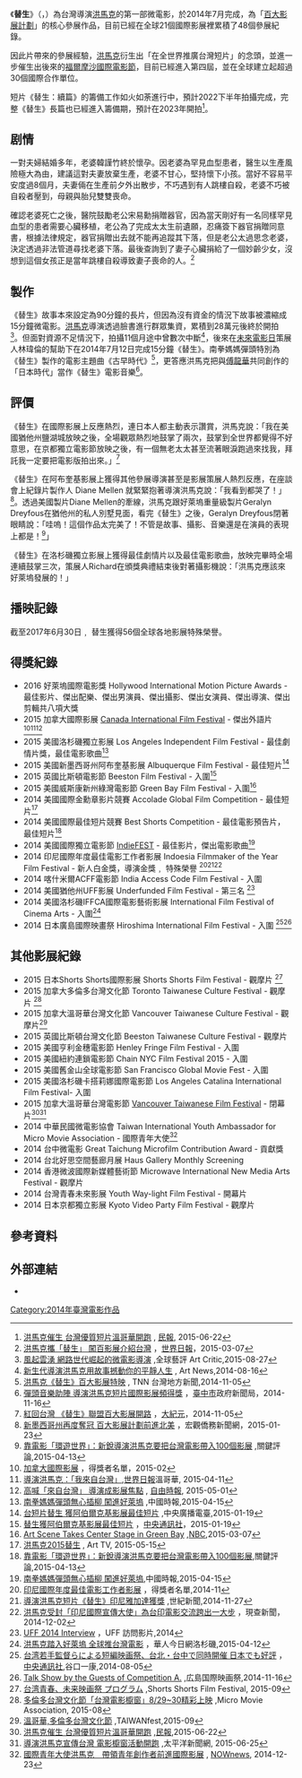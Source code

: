{{noteTA
|G1=Film
|G2=Taiwan
}}
{{Infobox Film
| name = 替生
| original_name  = Replace
| image =
| hk_name = 替生
| director = [[洪馬克|洪馬克]]
| producer = 洪馬克
| Story = 潘裕如
| writer = 洪馬克
| starring = 孔令元<br/>宋易勳<br/>韓謹竹
| music = 莊鈞智（配樂）、[[南拳媽媽|南拳媽媽]][[彈頭|彈頭]]（主題曲）
| studio         = [[洪馬克工作室|洪馬克工作室]]<br/>[[KosangStudio|KosangStudio]]
| distributor    = 洪馬克工作室<br/>KosangStudio
| released = {{flagicon|JPN}} 2014年7月21日<br />{{flagicon|TWN}} 2014年8月1日<br />{{flagicon|USA}} 2014年9月6日
| runtime        = 15分鐘
| language       = 中文
| imdb_id        = 6718237
| budget         = $30,000
| followed_by    = 替生續篇（籌備中）
|獎項 =
{{Awards|美國洛杉磯獨立影展|2015|最佳劇情片}}
{{Awards|美國洛杉磯獨立影展|2015|最佳電影歌曲}}
{{Awards|加拿大國際影展|2015|傑出外語片}}
{{Awards|美國阿布奎基影展|2015|最佳短片}}
}}
《'''替生'''》（{{lang-en|Replace}}，{{lang-ja|リプレース}}）為台灣導演[[洪馬克|洪馬克]]的第一部微電影，於2014年7月完成，為「[[百大影展計劃|百大影展計劃]]」的核心參展作品，目前已經在全球21個國際影展裡累積了48個參展紀錄。

因此片帶來的參展經驗，[[洪馬克|洪馬克]]衍生出「在全世界推廣台灣短片」的念頭，並進一步催生出後來的[[福爾摩沙國際電影節|福爾摩沙國際電影節]]，目前已經進入第四屆，並在全球建立起超過30個國際合作單位。

短片《替生：續篇》的籌備工作如火如荼進行中，預計2022下半年拍攝完成，完整《替生》長篇也已經進入籌備期，預計在2023年開拍<ref name="PeopleNews">[http://www.peoplenews.tw/news/3f1d7484-b54a-41ef-8f3d-4dd7ac129b5c 洪馬克催生 台灣優質短片溫哥華開跑] {{Wayback|url=http://www.peoplenews.tw/news/3f1d7484-b54a-41ef-8f3d-4dd7ac129b5c |date=20191129144806 }}, [[民報|民報]], 2015-06-22</ref>。

==剧情==
一對夫婦結婚多年，老婆韓謹竹終於懷孕。因老婆為罕見血型患者，醫生以生產風險極大為由，建議這對夫妻放棄生產，老婆不甘心，堅持懷下小孩。當好不容易平安度過8個月，夫妻倆在生產前夕外出散步，不巧遇到有人跳樓自殺，老婆不巧被自殺者壓到，母親與胎兒雙雙喪命。

確認老婆死亡之後，醫院鼓勵老公宋易勳捐贈器官，因為當天剛好有一名同樣罕見血型的患者需要心臟移植，老公為了完成太太生前遺願，忍痛簽下器官捐贈同意書，根據法律規定，器官捐贈出去就不能再追蹤其下落，但是老公太過思念老婆，決定透過非法管道尋找老婆下落。最後查詢到了妻子心臟捐給了一個妙齡少女，沒想到這個女孩正是當年跳樓自殺導致妻子喪命的人。<ref name="WorldJournal">[http://www.worldjournal.com/2623202/article-%E6%B4%AA%E9%A6%AC%E5%85%8B%E6%94%9C%E3%80%8C%E6%9B%BF%E7%94%9F%E3%80%8D-%E9%97%96%E7%99%BE%E5%BD%B1%E5%B1%95%E4%BB%8B%E7%B4%B9%E5%8F%B0%E7%81%A3/?ref=%E6%B4%9B%E6%9D%89%E7%A3%AF 洪馬克攜「替生」 闖百影展介紹台灣] {{webarchive|url=https://web.archive.org/web/20150507182250/http://www.worldjournal.com/2623202/article-%E6%B4%AA%E9%A6%AC%E5%85%8B%E6%94%9C%E3%80%8C%E6%9B%BF%E7%94%9F%E3%80%8D-%E9%97%96%E7%99%BE%E5%BD%B1%E5%B1%95%E4%BB%8B%E7%B4%B9%E5%8F%B0%E7%81%A3/?ref=%E6%B4%9B%E6%9D%89%E7%A3%AF |date=2015-05-07 }}，[[世界日報|世界日報]]，2015-03-07</ref>


==製作==
《替生》故事本來設定為90分鐘的長片，但因為沒有資金的情況下故事被濃縮成15分鐘微電影。[[洪馬克|洪馬克]]導演透過臉書進行群眾集資，累積到28萬元後終於開拍 <ref name="ArtMagzine">[http://artmagazine.com.tw/ArtCritic/article954.html 風起雲湧 網路世代崛起的微電影導演 ] {{Wayback|url=http://artmagazine.com.tw/ArtCritic/article954.html |date=20150624140450 }},全球藝評 Art Critic,2015-08-27</ref>。但面對資源不足情況下，拍攝11個月途中曾數次中斷<ref name="ArtNews">[http://atsimple.blogspot.tw/2014/08/art-news-replace.html 新生代導演洪馬克用故事撼動你的平靜人生] {{Wayback|url=http://atsimple.blogspot.tw/2014/08/art-news-replace.html |date=20160304135704 }}, Art News,2014-08-16</ref>，後來在[[未來電影日|未來電影日]]策展人林瑋倫的幫助下在2014年7月12日完成15分鐘《替生》。南拳媽媽彈頭特別為《替生》製作的電影主題曲《古早時代》<ref name="TNN台">[http://tc.news.tnn.tw/news.html?c=7&id=87756 洪馬克《替生》百大影展特映] {{Wayback|url=http://tc.news.tnn.tw/news.html?c=7&id=87756 |date=20190816143342 }}, TNN 台灣地方新聞,2014-11-05</ref>，更答應洪馬克把與[[傅龍華|傅龍華]]共同創作的「日本時代」當作《替生》電影音樂<ref name="Taichung">[http://www.taichung.gov.tw/ct.asp?xItem=1301998&ctNode=712&mp=100010 彈頭音樂助陣 導演洪馬克短片國際影展頻得獎] {{Wayback|url=http://www.taichung.gov.tw/ct.asp?xItem=1301998&ctNode=712&mp=100010 |date=20150924113300 }}，[[臺中市|臺中市]]政府新聞局，2014-11-16</ref>。

==評價==
《替生》在國際影展上反應熱烈，連日本人都主動表示讚賞，洪馬克說：「我在美國猶他州鹽湖城放映之後，全場觀眾熱烈地鼓掌了兩次，鼓掌到全世界都覺得不好意思，在京都獨立電影節放映之後，有一個無老太太甚至流著眼淚跑過來找我，拜託我一定要把電影版拍出來。」<ref name="Epoch">[http://www.epochtimes.com/b5/14/11/5/n4289130.htm 紅回台灣 《替生》聯盟百大影展開路] {{Wayback|url=http://www.epochtimes.com/b5/14/11/5/n4289130.htm |date=20190811155100 }}，[[大紀元|大紀元]]，2014-11-05</ref> 

《替生》在阿布奎基影展上獲得其他參展導演甚至是影展策展人熱烈反應，在座談會上紀錄片製作人 Diane Mellen 就緊緊抱著導演洪馬克說：「我看到都哭了！」<ref name="Macroview">[http://www.macroview.com.tw/mag/macroview/article_story.jsp?ART_ID=178787 新墨西哥州再度奪冠 百大影展計劃前進北美] {{Wayback|url=http://www.macroview.com.tw/mag/macroview/article_story.jsp?ART_ID=178787 |date=20160304233658 }}，宏觀僑務新聞網，2015-01-23</ref>。透過美國製片Diane Mellen的牽線，洪馬克跟好萊塢重量級製片Geralyn Dreyfous在猶他州的私人別墅見面，看完《替生》之後，Geralyn Dreyfous閉著眼睛說：「哇嗚！這個作品太完美了！不管是故事、攝影、音樂還是在演員的表現上都是！<ref name="NewsLens">[http://www.thenewslens.com/post/149184 靠電影「環遊世界」：新銳導演洪馬克要把台灣電影帶入100個影展] {{Wayback|url=http://www.thenewslens.com/post/149184 |date=20150630164045 }},關鍵評論,2015-04-13</ref>」

《替生》在洛杉磯獨立影展上獲得最佳劇情片以及最佳電影歌曲，放映完畢時全場連續鼓掌三次，策展人Richard在頒獎典禮結束後對著攝影機說：「洪馬克應該來好萊塢發展的！」

==播映記錄==
截至2017年6月30日﹐ 替生獲得56個全球各地影展特殊榮譽。


== 得獎紀錄 ==
*2016 好萊塢國際電影獎 Hollywood International Motion Picture Awards - 最佳影片、傑出配樂、傑出男演員、傑出攝影、傑出女演員、傑出導演、傑出剪輯共八項大獎
*2015 加拿大國際影展 [[Canada_International_Film_Festival|Canada International Film Festival]] - 傑出外語片 <ref name="LAIFF">[http://laiffawards.com/february-2015-winners.html 加拿大國際影展] {{webarchive|url=https://web.archive.org/web/20150624090151/http://laiffawards.com/february-2015-winners.html |date=2015-06-24 }} ，得獎者名單，2015-02</ref><ref name="WorldJournalVan">[http://www.worldjournal.com/3188315/article-%E5%B0%8E%E6%BC%94%E6%B4%AA%E9%A6%AC%E5%85%8B%EF%BC%9A%E3%80%8C%E6%88%91%E4%BE%86%E8%87%AA%E5%8F%B0%E7%81%A3%E3%80%8D/?ref=%E6%BA%AB%E5%93%A5%E8%8F%AF 導演洪馬克：「我來自台灣」]{{dead link|date=2018年3月 |bot=InternetArchiveBot |fix-attempted=yes }},[[世界日報|世界日報]]溫哥華, 2015-04-11</ref><ref name="LibertyTime">[http://ent.ltn.com.tw/news/breakingnews/1303763 高喊「來自台灣」 導演成影展焦點] {{Wayback|url=http://ent.ltn.com.tw/news/breakingnews/1303763 |date=20191130095806 }}, [[自由時報|自由時報]], 2015-05-01</ref>
*2015 美國洛杉磯獨立影展 Los Angeles Independent Film Festival - 最佳劇情片獎，最佳電影歌曲<ref name="chinatimesholly">[http://www.chinatimes.com/realtimenews/20150415000039-260404 南拳媽媽彈頭無心插柳 闖進好萊塢] {{Wayback|url=http://www.chinatimes.com/realtimenews/20150415000039-260404 |date=20191201031549 }},中國時報,2015-04-15</ref>
*2015 美國新墨西哥州阿布奎基影展 Albuquerque Film Festival - 最佳短片<ref name="RTI">[http://www.rti.org.tw/m/news/detail/?recordId=165929 台短片替生 獲阿伯爾克基影展最佳短片] {{Wayback|url=http://www.rti.org.tw/m/news/detail/?recordId=165929 |date=20150701010450 }},中央廣播電臺,2015-01-19</ref>
*2015 英國比斯頓電影節 Beeston Film Festival - 入圍<ref name="cnn">[http://www.cna.com.tw/news/amov/201501190043-1.aspx 替生獲阿伯爾克基影展最佳短片] {{Wayback|url=http://www.cna.com.tw/news/amov/201501190043-1.aspx |date=20160306090616 }}，[[中央通訊社|中央通訊社]]，2015-01-19</ref>
*2015 美國威斯康新州綠灣電影節 Green Bay Film Festival - 入圍<ref name="NBC">[http://www.scrippsmedia.com/nbc26/news/Art-Scene-Takes-Center-Stage-in-Green-Bay-295501701.html Art Scene Takes Center Stage in Green Bay] {{webarchive|url=https://web.archive.org/web/20150701052416/http://www.scrippsmedia.com/nbc26/news/Art-Scene-Takes-Center-Stage-in-Green-Bay-295501701.html |date=2015-07-01 }},[[NBC|NBC]],2015-03-07</ref>
*2014 美國國際金勳章影片競賽 Accolade Global Film Competition - 最佳短片<ref name="ArtTV">[http://www.arttvt.com/%E6%B4%AA%E9%A6%AC%E5%85%8B2015%E6%9B%BF%E7%94%9F 洪馬克2015替生] {{webarchive|url=https://web.archive.org/web/20160920220240/http://www.arttvt.com/%E6%B4%AA%E9%A6%AC%E5%85%8B2015%E6%9B%BF%E7%94%9F/ |date=2016-09-20 }}, Art TV, 2015-05-15</ref>
*2014 美國國際最佳短片競賽 Best Shorts Competition - 最佳電影預告片，最佳短片<ref name="NewsLens">[http://www.thenewslens.com/post/149184 靠電影「環遊世界」：新銳導演洪馬克要把台灣電影帶入100個影展],關鍵評論,2015-04-13</ref>
*2014 美國國際獨立電影節 [[IndieFEST|IndieFEST]] - 最佳影片，傑出電影歌曲<ref name="chinatimesholly">[http://www.chinatimes.com/realtimenews/20150415000039-260404 南拳媽媽彈頭無心插柳 闖進好萊塢],中國時報,2015-04-15</ref>
*2014 印尼國際年度最佳電影工作者影展 Indoesia Filmmaker of the Year Film Festival - 新人白金獎，導演金獎﹐ 特殊榮譽 <ref name="FYFF">[http://filmmakersoftheyear.com/winners.htm 印尼國際年度最佳電影工作者影展] {{Wayback|url=http://filmmakersoftheyear.com/winners.htm |date=20150410224430 }}，得獎者名單,2014-11</ref><ref name="Century">[http://www.centurynews.com.tw/news_content.php?id=896 導演洪馬克短片《替生》印尼雅加達獲獎] {{Wayback|url=http://www.centurynews.com.tw/news_content.php?id=896 |date=20190811064946 }},世紀新聞,2014-11-27</ref><ref name="NCN">[http://www.ncn.com.tw/show.php?sn=6287 洪馬克受封「印尼國際宣傳大使」為台印電影交流跨出一大步] {{Wayback|url=http://www.ncn.com.tw/show.php?sn=6287 |date=20160304123422 }}，現查新聞，2014-12-02</ref>
*2014 喀什米爾ACFF電影節 India Access Code Film Festival - 入圍
*2014 美國猶他州UFF影展 Underfunded Film Festival - 第三名 <ref name="UFF">[https://www.youtube.com/watch?v=dqLkhpGkbPI UFF 2014 Interview] {{Wayback|url=https://www.youtube.com/watch?v=dqLkhpGkbPI |date=20160328080415 }}，UFF 訪問影片,2014</ref>
*2014 美國洛杉磯IFFCA國際電影藝術影展 International Film Festival of Cinema Arts - 入圍<ref name="ChineseDaily">[http://www.chinesedaily.com/focus_list.asp?no=c1364454.txt&catid=2&lanmu=T05&readdate=4-14-2015 洪馬克踏入好萊塢 全球推台灣電影] {{Wayback|url=http://www.chinesedaily.com/focus_list.asp?no=c1364454.txt&catid=2&lanmu=T05&readdate=4-14-2015 |date=20190810174748 }}，華人今日網洛杉磯,2015-04-12</ref>
*2014 日本廣島國際映畫祭 Hiroshima International Film Festival - 入圍 <ref name="CNA">[http://japan.cna.com.tw/news/asoc/201408050005.aspx 台湾若手監督らによる短編映画祭、台北・台中で同時開催 日本でも好評] {{Wayback|url=http://japan.cna.com.tw/news/asoc/201408050005.aspx |date=20190811124442 }}，[[中央通訊社|中央通訊社]],谷口一康,2014-08-05</ref><ref name="Hiroshima">[http://hiff.jp/en/archives/953/ Talk Show by the Guests of Competition A.] {{Wayback|url=http://hiff.jp/en/archives/953/ |date=20150624133813 }},広島国際映画祭,2014-11-16</ref>

==其他影展紀錄==
*2015 日本Shorts Shorts國際影展 Shorts Shorts Film Festival - 觀摩片 <ref name="shortsshorts">[http://www.shortshorts-osaka.org/2015/program_taiwan.html 台湾青春、未来映画祭 プログラム] {{webarchive|url=https://web.archive.org/web/20150923194712/http://www.shortshorts-osaka.org/2015/program_taiwan.html |date=2015-09-23 }},Shorts Shorts Film Festival, 2015-09</ref>
*2015 加拿大多倫多台灣文化節 Toronto Taiwanese Culture Festival - 觀摩片 <ref name="micro">[http://www.micromovie.org.tw/news_detail.aspx?id=15925912a042ca45eda64c5a65a7956b 多倫多台灣文化節「台灣電影櫥窗」8/29~30精彩上映] {{Wayback|url=http://www.micromovie.org.tw/news_detail.aspx?id=15925912a042ca45eda64c5a65a7956b |date=20160304134003 }},Micro Movie Association, 2015-08</ref>
*2015 加拿大溫哥華台灣文化節 Vancouver Taiwanese Culture Festival - 觀摩片<ref name="TTCF">[http://www.taiwanfest.ca/?lang=zh-hant 溫哥華,多倫多台灣文化節] {{Wayback|url=http://www.taiwanfest.ca/?lang=zh-hant |date=20150907034521 }},TAIWANfest,2015-09</ref>
*2015 英國比斯頓台灣文化節 Beeston Taiwanese Culture Festival - 觀摩片
*2015 美國亨利金穗電影節 Henley Fringe Film Festival - 入圍
*2015 美國紐約連鎖電影節 Chain NYC Film Festival 2015 - 入圍
*2015 美國舊金山全球電影節 San Francisco Global Movie Fest - 入圍
*2015 美國洛杉磯卡搭莉娜國際電影節 Los Angeles Catalina International Film Festival- 入圍 
*2015 加拿大溫哥華台灣電影節 [[Vancouver_Taiwanese_Film_Festival|Vancouver Taiwanese Film Festival]] - 閉幕片<ref name="PeopleNewsVan">[http://www.peoplenews.tw/news/3f1d7484-b54a-41ef-8f3d-4dd7ac129b5c 洪馬克催生 台灣優質短片溫哥華開跑] {{Wayback|url=http://www.peoplenews.tw/news/3f1d7484-b54a-41ef-8f3d-4dd7ac129b5c |date=20191129144806 }},[[民報|民報]],2015-06-22</ref><ref name="PacificNews">[http://www.pacificnews.com.tw/shownews.php?postnewsid=19&titleid=73332 導演洪馬克宣傳台灣 電影櫥窗活動開跑] {{Wayback|url=http://www.pacificnews.com.tw/shownews.php?postnewsid=19&titleid=73332 |date=20190813041417 }},太平洋新聞網, 2015-06-25</ref> 
*2014 中華民國微電影協會 Taiwan International Youth Ambassador for Micro Movie Association - 國際青年大使<ref name="NowNews">[http://www.nownews.com/n/2014/12/23/1554760 國際青年大使洪馬克　帶領青年創作者前進國際影展] {{Wayback|url=http://www.nownews.com/n/2014/12/23/1554760 |date=20150614215307 }}, [[NOWnews|NOWnews]], 2014-12-23</ref>
*2014 台中微電影 Great Taichung Microfilm Contribution Award - 貢獻獎
*2014 台北好思空間藝廊月展 Haus Gallery Monthly Screening
*2014 香港微波國際新媒體藝術節 Microwave International New Media Arts Festival - 觀摩片
*2014 台灣青春未來影展 Youth Way-light Film Festival - 開幕片
*2014 日本京都獨立影展 Kyoto Video Party Film Festival - 觀摩片

==參考資料==
{{reflist}}

==外部連結==
*{{imdb title|3974336}}
[[Category:2014年臺灣電影作品|Category:2014年臺灣電影作品]]